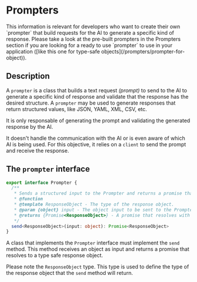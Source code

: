 
# Prompters

<Callout type="warning">
  This information is relevant for developers who want to create their own `prompter` that build requests for the AI to
  generate a specific kind of response. Please take a look at the pre-built prompters in the Prompters section if you
  are looking for a ready to use `prompter` to use in your application ([like this one for type-safe
  objects](/prompters/prompter-for-object)).
</Callout>

## Description

A `prompter` is a class that builds a text request _(prompt)_ to send to the AI to generate a specific kind of response and validate that the response has the desired structure. A `prompter` may be used to generate responses that return structured values, like JSON, YAML, XML, CSV, etc.

It is only responsable of generating the prompt and validating the generated response by the AI.

It doesn't handle the communication with the AI or is even aware of which AI is being used. For this objective, it relies on a `client` to send the prompt and receive the response.

## The `prompter` interface

```typescript
export interface Prompter {
  /**
   * Sends a structured input to the Prompter and returns a promise that resolves to the expected response object.
   * @function
   * @template ResponseObject - The type of the response object.
   * @param {object} input - The object input to be sent to the Prompter.
   * @returns {Promise<ResponseObject>} - A promise that resolves with a type safe response object.
   */
  send<ResponseObject>(input: object): Promise<ResponseObject>
}
```

A class that implements the `Prompter` interface must implement the `send` method. This method receives an object as input and returns a promise that resolves to a type safe response object.

Please note the `ResponseObject` type. This type is used to define the type of the response object that the `send` method will return.

